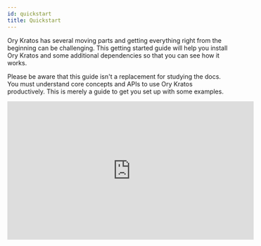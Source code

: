 ```yaml
---
id: quickstart
title: Quickstart
---
```



Ory Kratos has several moving parts and getting everything right from the beginning can be challenging. This getting started guide
will help you install Ory Kratos and some additional dependencies so that you can see how it works.

Please be aware that this guide isn't a replacement for studying the docs. You must understand core concepts and APIs to use Ory
Kratos productively. This is merely a guide to get you set up with some examples.

<iframe width="560" height="315" src="https://www.youtube.com/embed/JhlIZ3aChXc" frameborder="0" allowfullscreen />

:::info

Video based on Ory Kratos 0.5.5 quickstart, so some routes may have changed.

:::

## Use case: application login and registration

This section gives you some context on what we want to achieve and what tools we need for that. You will also learn about the
network set up we picked for this guide.

This quickstart guide operates on the assumption that we're writing a Node.js app. This app is using nothing fancy - some
Express.js and a bit of HTML Templating using Handlebars. We do want to use TypeScript, but only because it's more readable - not
because we're doing anything out of the ordinary!

You could pick any technology here, of course. This works with Swift, React.js, or Angular (client side) as well as with PHP,
Ruby, Python, Java (server side) - you name it! We picked Node.js + TypeScript because we believe it's the easiest to understand,
and because JavaScript and Node.js are universally understood and easy to install.

We know our app will need to have some type of dashboard and that it needs users. Therefore, we need:

- Login
- Logout
- Registration
- Profile management ("update first name", "update avatar", etc.)
- Credentials Management ("add a new recovery email", "change password", etc.)
- Account Recovery ("password reset")
- Email Verification
- Two Factor Authentication
- "Sign in with Google" and "Sign in with GitHub"

and of course:

- A dashboard that shows `Hello {{ traits.name.first }} {{ traits.name.last }}!` which is only visible when the user is signed in.

## Setup

As you might already know, Ory Kratos is API-only; it doesn't have a UI or HTML templating engine. We will implement all the
user-facing UIs like "dashboard", "login", and "registration" in our Node.js app!

To ensure that no one can access the dashboard without prior authentication (login), we can use a small piece of code (here
Express.js) to do that:

<CodeFromRemote
  lang="js"
  title="https://github.com/ory/kratos-selfservice-ui-node/blob/master/src/pkg/middleware.ts"
  src="https://raw.githubusercontent.com/ory/kratos-selfservice-ui-node/master/src/pkg/middleware.ts"
/>

:::info

Ory Kratos isn't just an API: it uses cookies, HTTP redirects, anti-CSRF tokens and more so you don't have to.

:::

The Node.js app and Ory Kratos need to share cookies in order for anti-CSRF tokens and login sessions to work. Because the
quickstart runs on different ports on `127.0.0.1` there isn't anything we need to do to get this all working. In environments
where you have multiple sub-domains or reverse proxies, the set up will be a bit more sophisticated. You can find more information
about the different set up possibilities in the [Getting Cookies to Work on Multi-Domains Guide](guides/multi-domain-cookies.mdx).

Ory Kratos doesn't ship with an administrative user interface. You must implement that yourself or choose Ory Cloud offering (to
be announced). In this quickstart we will use Ory Kratos' CLI to interact with Ory Kratos' APIs.

The quickstart also comes with [MailSlurper](https://mailslurper.com), a mock SMTP server the demo uses to show how email
verification works.

### Clone Ory Kratos and run it in Docker

To get this example working, you will need Git, [Docker](https://docs.docker.com/get-docker/), and
[Docker Compose](https://docs.docker.com/compose/install/) installed on your system. No other dependencies are required. Before
you start, make sure that Docker has enough disk space.

:::tip

This tutorial uses Docker-Compose volumes which have reported to run out of disk space. Check the remaining disk space using
`docker system df`. If the volumes are above the 85% threshold,
[prune old Docker objects](https://docs.docker.com/config/pruning/) before you start!

:::

:::tip

If you encounter build errors such as network timeout, make sure that the network is running and run `make docker` again. If the
problem persists, feel free to [open an issue](https://github.com/ory/kratos/issues/new/choose).

:::

Let's clone Ory Kratos and run `docker-compose`:

```mdx-code-block
import { useLatestRelease } from '@site/src/hooks'
import CodeBlock from '@theme/CodeBlock'

<CodeBlock className="language-shell">{`git clone https://github.com/ory/kratos.git
cd kratos
\
git checkout ${useLatestRelease('kratos')}
docker-compose -f quickstart.yml -f quickstart-standalone.yml up --build --force-recreate
# If you have SELinux, run:
docker-compose -f quickstart.yml -f quickstart-selinux.yml -f quickstart-standalone.yml up --build --force-recreate`}</CodeBlock>
```

This might take a minute or two. Once the output slows down and logs indicate a healthy system you're ready to roll! A healthy
system will show something along the lines of (the order of messages might be reversed):

```
kratos_1 | time="2020-01-20T14:52:13Z" level=info msg="Starting the admin httpd on: 0.0.0.0:4434"
kratos_1 | time="2020-01-20T14:52:13Z" level=info msg="Starting the public httpd on: 0.0.0.0:4433"
```

:::note

There are two important factors to get a fully functional system:

- You need to make sure that ports `4455`, `4433`, `4434`, and `4436`&nbsp;
  [are free](https://serverfault.com/questions/309052/check-if-port-is-open-or-closed-on-a-linux-server).
- Make sure to always use `127.0.0.1` as the hostname; never use `localhost`! This is important because browsers treat these two
  as separate domains and will therefore have issues with setting and using cookies.

:::

There is no database being used in this example. Ory Kratos supports SQLite, PostgreSQL, MySQL, and CockroachDB as database
backends. For the quickstart, we're mounting a persistent volume to store the SQLite database in.

Future guides will explain how to set up a production system.

### Network architecture

This demo makes use of several services:

1. [Ory Kratos](https://github.com/ory/kratos)
   - Public ("Browser") API (port 4433)
   - Admin API (port 4434) - This is only made public so we can test via the CLI.
2. [Node.js Selfservice UI](http://github.com/ory/kratos-selfservice-ui-node)
   - Public (port 4455) - an example application written in Node.js that implements the login, registration, logout, dashboard,
     and other UIs.
3. [MailSlurper](https://github.com/mailslurper)
   - Public (port 4436) - a development SMTP server which Ory Kratos will use to send emails.

To better understand the application architecture, let's take a look at the network configuration. This assumes that you have at
least some understanding of how Docker networks work:

<Mermaid
  chart={`
graph TD
subgraph hn[Host Network]
    B[Browser]
    B-->|Can access URLs via 127.0.0.1:4455|OKPHN
    B-->|Can access URLs via 127.0.0.1:4433|PAPI
    B-->|Can access UI via 127.0.0.1:4436|SMTPUI
    OKPHN([Selfservice UI exposed at :4455])
    SMTPUI([MailSlurper UI exposed at :4436])
    PAPI([Ory Kratos Public API exposed at :4433])
end
subgraph dn["Internal Docker Network (intranet)"]
    OKPHN-.->SA
    SMTPUI-.->SMTP
    PAPI-.->OK
    SA-->|Talks to and validates login sessions using|OK
    OK-->|Sends mail via|SMTP
    OK[Ory Kratos]
    SA["Selfservice UI (Ory Kratos SelfService UI Node Example)"]
    SMTP["SMTP Server (MailSlurper)"]
end
`}
/>

## Perform registration, login, and logout

Enough theory, it's time to get this thing going! Let's start by trying to open the dashboard - **go to
[127.0.0.1:4455/welcome](http://127.0.0.1:4455/welcome)**.

You should end up at the dashboard:

![Dashboard screen of your secured app](images/quickstart/ui-unverified-dashboard.png)

Under the section `Session Information` you can find the Ory Session details, as there is no active session this is empty for now.

:::note

The rendered login form should be a standard HTML `<form>`. AJAX requests require `credentials: 'include'`. This flow also works
with Single Page Apps (SPA) and frameworks like Angular or React.js.

:::

Click `Sign In` to start a login flow. On the Sign In Screen you can see the unique login `<flow_id>` for example
`?flow=78e374d2-f36b-40ae-922d-e81f812ea897` appended to the /login route in the URL.

Looking at the network stack, you can see two redirects happening:

![Network trace of your secured app](images/quickstart/secureapp-login-ntrace.png)

Here's a play-by-play of what happened:

1. `/login` redirected you to `http://127.0.0.1:4433/self-service/login/browser`, which is one of Ory Kratos' APIs used for
   logging in browser-based applications.
2. Kratos handled `/self-service/login/browser` which created and persisted a new flow with `csrf_token`. Kratos would check no
   session exists, redirected the browser to `/login?flow=<flow_id>`. If a session exists already, the browser will be redirected
   to `urls.default_redirect_url` unless the query parameter `?refresh=true` was set.
3. The login UI handled the `/login` route, found the `<flow_id>` in the URL query parameter, and used it to make an HTTP request
   to `http://kratos:4433/self-service/login/flows?id=<flow_id>`. Notice the URI is `kratos:4433` because SecureApp is making a
   server-side HTTP request via Docker's private network to Ory Kratos' Admin API.
4. Ory Kratos responded with data which SecureApp used to render the HTML login form.

We can use `curl` to get an example of the payload that Ory Kratos responds with. `GET` a valid `<flow_id>` or copy it from your
browser and make a request to `/self-service/login/`:

```sh
flowId=$(curl -s -X GET \
    -H "Accept: application/json" \
    http://127.0.0.1:4433/self-service/login/api | jq -r '.id')
curl -s -X GET \
    -H "Accept: application/json" \
    "http://127.0.0.1:4433/self-service/login/flows?id=$flowId" | jq
{
  "id": "f091ccf5-df85-493e-a9a3-de9b86925a45",
  "type": "api",
  "expires_at": "2021-12-13T18:31:57.1189985Z",
  "issued_at": "2021-12-13T18:21:57.1189985Z",
  "request_url": "http://127.0.0.1:4433/self-service/login/api",
  "ui": {
    "action": "http://127.0.0.1:4433/self-service/login?flow=f091ccf5-df85-493e-a9a3-de9b86925a45",
    "method": "POST",
    "nodes": [
      {
        "type": "input",
        "group": "default",
        "attributes": {
          "name": "csrf_token",
          "type": "hidden",
          "value": "",
          "required": true,
          "disabled": false,
          "node_type": "input"
        },
        "messages": [],
        "meta": {}
      },
      {
        "type": "input",
        "group": "password",
        "attributes": {
          "name": "identifier",
          "type": "text",
          "value": "",
          "required": true,
          "disabled": false,
          "node_type": "input"
        },
        "messages": [],
        "meta": {
          "label": {
            "id": 1070004,
            "text": "ID",
            "type": "info"
          }
        }
      },
      {
        "type": "input",
        "group": "password",
        "attributes": {
          "name": "password",
          "type": "password",
          "required": true,
          "disabled": false,
          "node_type": "input"
        },
        "messages": [],
        "meta": {
          "label": {
            "id": 1070001,
            "text": "Password",
            "type": "info"
          }
        }
      },
      {
        "type": "input",
        "group": "password",
        "attributes": {
          "name": "method",
          "type": "submit",
          "value": "password",
          "disabled": false,
          "node_type": "input"
        },
        "messages": [],
        "meta": {
          "label": {
            "id": 1010001,
            "text": "Sign in",
            "type": "info",
            "context": {}
          }
        }
      }
    ]
  },
  "created_at": "2021-12-13T18:21:57.121894Z",
  "updated_at": "2021-12-13T18:21:57.121894Z",
  "refresh": false,
  "requested_aal": "aal1"
}
```

Let's move on to the next flow - registration! Click on "Register new account", which initiates a flow similar to the one we just
used:

![Registration screen of your secured app](images/quickstart/secureapp-registration.png)

The network trace should look familiar by now:

![Registration with network trace screen of your secured app](images/quickstart/secureapp-registration-ntrace.png)

To get an example of the payload for a registration flow, we can use the same `curl` request as above, now to the
`self-service/registration` endpoint.

```sh
flowId=$(curl -s -X GET \
    -H "Accept: application/json" \
    http://127.0.0.1:4433/self-service/registration/api | jq -r '.id')

curl -s -X GET \
    -H "Accept: application/json" \
    "http://127.0.0.1:4433/self-service/registration/flows?id=$flowId" | jq
{
  "id": "d62a3a8d-d3f3-4ca5-af54-0e8747b53b41",
  "type": "api",
  "expires_at": "2021-12-13T19:55:06.9350485Z",
  "issued_at": "2021-12-13T19:45:06.9350485Z",
  "request_url": "http://127.0.0.1:4433/self-service/registration/api",
  "ui": {
    "action": "http://127.0.0.1:4433/self-service/registration?flow=d62a3a8d-d3f3-4ca5-af54-0e8747b53b41",
    "method": "POST",
    "nodes": [
      {
        "type": "input",
        "group": "default",
        "attributes": {
          "name": "csrf_token",
          "type": "hidden",
          "value": "",
          "required": true,
          "disabled": false,
          "node_type": "input"
        },
        "messages": [],
        "meta": {}
      },
      {
        "type": "input",
        "group": "password",
        "attributes": {
          "name": "traits.email",
          "type": "email",
          "required": true,
          "disabled": false,
          "node_type": "input"
        },
        "messages": [],
        "meta": {
          "label": {
            "id": 1070002,
            "text": "E-Mail",
            "type": "info"
          }
        }
      },
      {
        "type": "input",
        "group": "password",
        "attributes": {
          "name": "password",
          "type": "password",
          "required": true,
          "disabled": false,
          "node_type": "input"
        },
        "messages": [],
        "meta": {
          "label": {
            "id": 1070001,
            "text": "Password",
            "type": "info"
          }
        }
      },
      {
        "type": "input",
        "group": "password",
        "attributes": {
          "name": "traits.name.first",
          "type": "text",
          "disabled": false,
          "node_type": "input"
        },
        "messages": [],
        "meta": {
          "label": {
            "id": 1070002,
            "text": "First Name",
            "type": "info"
          }
        }
      },
      {
        "type": "input",
        "group": "password",
        "attributes": {
          "name": "traits.name.last",
          "type": "text",
          "disabled": false,
          "node_type": "input"
        },
        "messages": [],
        "meta": {
          "label": {
            "id": 1070002,
            "text": "Last Name",
            "type": "info"
          }
        }
      },
      {
        "type": "input",
        "group": "password",
        "attributes": {
          "name": "method",
          "type": "submit",
          "value": "password",
          "disabled": false,
          "node_type": "input"
        },
        "messages": [],
        "meta": {
          "label": {
            "id": 1040001,
            "text": "Sign up",
            "type": "info",
            "context": {}
          }
        }
      }
    ]
  }
}
```

If we try to sign up using a password like `123456`, Krato's password policy will complain:

![Registration with network trace screen of your secured app](images/quickstart/secureapp-registration-pwpolicy.png)

Setting a password that doesn't violate these policies, we will be immediately redirected to the dashboard:

![SecureApp Dashboard](images/quickstart/secureapp-dashboard.png)

By clicking the "logout" icon in the top right, you will be redirected to the login screen again where you will be able to use
your credentials to log back in again. Exciting!

### Understand how login and registration work

Head over to the [Self-Service Flows Chapter](self-service.mdx) for an in-depth explanation of how each individual flow works.

### Email verification

As you've signed up, an email was sent to the email address you used. Because the quickstart uses a fake SMTP server, the email
didn't arrive in your inbox. You can retrieve the email however by opening the MailSlurper UI at
[127.0.0.1:4436](http://127.0.0.1:4436).

You should see something like this:

![User Email Verification](images/quickstart/mailslurper-quickstart.png)

If not, hard refresh the tab or click on the home icon in the menu bar.

Next, click the verification link. You will end up at the dashboard, with a verified email address (check the `verified` and
`verified_at` field in the JSON response):

```json {31}
{
  "id": "5fe6b562-c5a6-4adf-a3a7-a1e588c11c66",
  "active": true,
  "expires_at": "2021-12-14T19:35:21.7271879Z",
  "authenticated_at": "2021-12-13T19:35:21.7271879Z",
  "authenticator_assurance_level": "aal1",
  "authentication_methods": [
    {
      "method": "password",
      "completed_at": "2021-12-13T19:35:21.7271762Z"
    }
  ],
  "issued_at": "2021-12-13T19:35:21.7271879Z",
  "identity": {
    "id": "0435468f-5b39-4f06-8257-af418412891d",
    "schema_id": "default",
    "schema_url": "http://127.0.0.1:4433/schemas/default",
    "state": "active",
    "state_changed_at": "2021-12-13T19:32:48.7715418Z",
    "traits": {
      "name": {
        "first": "Foo",
        "last": "Bar"
      },
      "email": "foo@ory.sh"
    },
    "verifiable_addresses": [
      {
        "id": "9fccf5c1-c374-4a15-8f01-1fd5cb3bea55",
        "value": "foo@ory.sh",
        "verified": true,
        "via": "email",
        "status": "completed",
        "verified_at": "2021-12-13T19:34:45.4343846Z",
        "created_at": "2021-12-13T19:32:48.775138Z",
        "updated_at": "2021-12-13T19:34:53.449022Z"
      }
    ],
    "recovery_addresses": [
      {
        "id": "0df6ddf6-780b-4c3c-ba31-4a349a2a1bc5",
        "value": "foo@ory.sh",
        "via": "email",
        "created_at": "2021-12-13T19:32:48.775823Z",
        "updated_at": "2021-12-13T19:34:53.449207Z"
      }
    ],
    "created_at": "2021-12-13T19:32:48.773627Z",
    "updated_at": "2021-12-13T19:32:48.773627Z"
  }
}
```

To re-request the verification email, fill out the form at [127.0.0.1:4455/verification](http://127.0.0.1:4455/verification).

To learn more about verification recovery, head over to the
[Email and Phone Verification and Account Activation Documentation](self-service/flows/verify-email-account-activation.mdx).

### Account recovery

The quickstart has account recovery enabled. To recover an account, log out and click on "Recover Account":

![Click on recover account](images/quickstart/quickstart-recover-i.png)

The next screen shows a HTML form where you enter your email address:

![Enter your email address](images/quickstart/quickstart-recover-ii.png)

Hit "submit" and check the emails for the account recovery message:

![Check your email for the password reset email](images/quickstart/quickstart-recover-iii.png)

Click the link, and change your password:

![Change your password](images/quickstart/quickstart-recover-iv.png)

You are now able to sign in with the new password. To learn more about account recovery, head over to the
[Account Recovery Documentation](self-service/flows/account-recovery.mdx).

#### Configuration

You can find all configuration files used for this quickstart guide in
[`./contrib/quickstart/kratos`](https://github.com/ory/kratos/tree/master/contrib/quickstart/kratos/email-password) ,
[`./quickstart.yml`](https://github.com/ory/kratos/blob/master/quickstart.yml), and
[`./quickstart-standalone.yml`](https://github.com/ory/kratos/blob/master/quickstart-standalone.yml). To understand what each of
those configuration files does, consult the other chapters of this documentation.

:::note

To get a minimal version of Ory Kratos running, you need to set configuration values for
[`identity.default_schema_id`](https://github.com/ory/kratos/blob/v0.8.0-alpha.3/contrib/quickstart/kratos/email-password/kratos.yml#L77)
and [`DSN`](https://github.com/ory/kratos/blob/v0.8.0-alpha.3/quickstart.yml#L42). You should also configure
[`selfservice.flows.*.ui_url`](https://github.com/ory/kratos/blob/v0.8.0-alpha.3/contrib/quickstart/kratos/email-password/kratos.yml#L24)
or else Kratos will use fallback URLs.

:::

This is just scratching the surface of Ory Kratos, see [Next Steps](#next-steps) for pointers how to continue.

## Cleaning up Docker

To clean everything up, you need to bring down the Docker Compose environment and remove all mounted volumes.

```sh
docker-compose -f quickstart.yml down -v
docker-compose -f quickstart.yml rm -fsv
```

## Next steps

Here is some information should you want to modify the quickstart:

**Social Login**

[Step-by-step guides](./social-signin/overview) to add sign up and login with popular OIDC providers to the Ory Kratos
Quickstart, for example:

- [GitHub](./social-signin/github)
- [Google](./social-signin/google)
- [Facebook](./social-signin/facebook)

**Use a different database**

If you want to run the quickstart with PostgreSQL, run the following docker-compose:
`docker-compose -f quickstart.yml -f quickstart-standalone.yml -f quickstart-postgres.yml up --build --force-recreate`

If you want to run the quickstart with CockroachDB, run the following docker-compose:
`docker-compose -f quickstart.yml -f quickstart-standalone.yml -f quickstart-crdb.yml up --build --force-recreate`

If you want to run the quickstart with MySQL, run the following docker-compose:
`docker-compose -f quickstart.yml -f quickstart-standalone.yml -f quickstart-mysql.yml up --build --force-recreate`

**Change ports**

If you want to change ports for the SelfService-UI, you need to change them in `quickstart.yml` as well as in the
`contrib/quickstart/kratos/email-password/kratos.yml` accordingly.

Note that you also need to change the ports for flows (error, settings, recovery, verification, logout, login, registration).

The same procedure applies if you want to change ports for the Public UI/Admin UI or the Mailslurper.

**Hooks**

To change the redirects happening after registration,login or a settings change, take a look at this document:
[Hooks](self-service/hooks.mdx).

If you delete the `session` hook from `kratos.yml`, the user will _not_ be immediately signed in after registration.

### Quickstart configuration

In this tutorial we use a simplified configuration. You can find it in
[`contrib/quickstart/kratos/email-password/kratos.yml`](https://github.com/ory/kratos/blob/master/contrib/quickstart/kratos/email-password/kratos.yml).
In the same place the
[identity schema](https://github.com/ory/kratos/blob/master/contrib/quickstart/kratos/email-password/identity.schema.json) used in
the tutorial can be found. The configuration gets loaded in docker-compose as specified in the
[`quickstart.yml`](https://github.com/ory/kratos/blob/master/quickstart.yml).

<CodeFromRemote
  lang="yml"
  link="https://github.com/ory/kratos/blob/master/quickstart.yml"
  src="https://github.com/ory/kratos/blob/master/contrib/quickstart/kratos/email-password/kratos.yml"
/>

Have a look at the [reference configuration](./reference/configuration.mdx) for further information on possible configuration
options.
